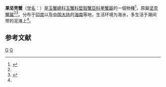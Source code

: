 {{Speciesbox
| genus = Philyra
| species = malefactrix
| authority = (Kemp, 1915)
| synonyms = 
* ''Ebalia malefactrix'' <small>Kemp, 1915</small><ref name='id11472'>{{cite web| url =http://www.bioinfo.cn/db05/BjdwSpecies.php?action=view&id=11472| title =果坚壳蟹| work =《中国动物物种编目数据库》| publisher =中国科学院微生物研究所| author =中国科学院动物研究所| accessdate =2009-04-28| language =zh-hans| deadurl =yes| archiveurl =https://web.archive.org/web/20131203122335/http://www.bioinfo.cn/db05/BjdwSpecies.php?action=view| archivedate =2013-12-03}}</ref>
* ''Philyra minuta'' <small>Chen & Türkay, 2001</small><ref name="WoRMS_441278" />
}}
'''果坚壳蟹'''（[[学名|学名]]：{{lang|la|''Philyra malefactrix''}}）是[[玉蟹總科|玉蟹總科]][[玉蟹科|玉蟹科]][[堅殼蟹亞科|堅殼蟹亞科]][[拳蟹屬|拳蟹屬]]的一個物種<ref name="WoRMS_441278">{{cite WoRMS |id=441278 |title=''Philyra malefactrix'' (Kemp, 1915)|accessdate=2014-08-07 |date=2009-12-17 |last=Davie |first=Peter }}</ref>，原屬[[坚壳蟹属|坚壳蟹属]]<ref name='id11472'/><ref name="WoRMS_452916">{{cite WoRMS |id=452916 |title=''Ebalia malefactrix'' Kemp, 1915|accessdate=2014-08-07 |date=2010-02-25 |last=Davie |first=Peter }}</ref>。分布于[[印度|印度]]以及[[中国大陆|中国大陆]]的[[海南|海南]]等地，生活环境为海水，多生活于潮间带的泥滩上<ref name='id11472'/>。

== 参考文献 ==
{{reflist}}

{{Taxonbar}}

[[Category:1915年描述的动物|G]]
[[Category:拳蟹屬|G]]


{{螃蟹小作品}}